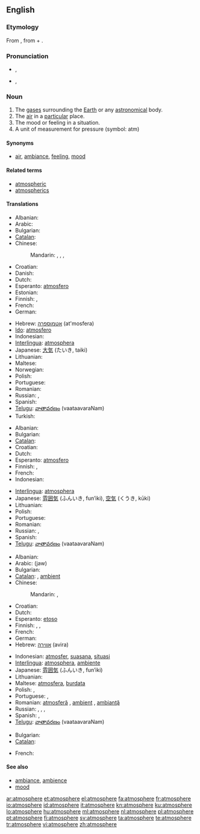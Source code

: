 {{wikipedia|dab=Atmosphere (disambiguation)|Atmosphere}}
{{also|atmosphère}}
==English==

===Etymology===
From {{etyl|NL.}} {{term|atmosphaera|lang=la}}, from {{etyl|grc}} {{term|ἀτμός|sc=polytonic|tr=atmos||steam|lang=grc}} + {{etyl|grc}} {{term|σφαῖρα|sc=polytonic|tr=sfaíra||sphere|lang=grc}}.

===Pronunciation===
* {{a|UK}} {{IPA|/ˈæt.məsˌfɛə(ɹ)/}}, {{SAMPA|"{t.m@s%fE@(r)/}}
* {{a|US}} {{IPA|/ˈætməsˌfɪɹ/}}, {{SAMPA|/"{tm@s%fIr/}}
*: {{audio|en-us-atmosphere.ogg|Audio (US)}}

===Noun===
{{wikipedia|atmosphere|Atmosphere (layer of gases)}}
{{wikipedia|atmosphere (unit)|Atmosphere (unit)}}
{{en-noun}}

# The [[gas]]es surrounding the [[Earth]] or any [[astronomical]] body.
# The [[air]] in a [[particular]] place.
# The mood or feeling in a situation.
# A unit of measurement for pressure (symbol: atm)

====Synonyms====
* {{sense|mood}} [[air]], [[ambiance]], [[feeling]], [[mood]]

====Related terms====
* [[atmospheric]]
* [[atmospherics]]

====Translations====
{{trans-top|gases surrounding the Earth}}
* Albanian: {{t+|sq|atmosferë|xs=Albanian}}
* Arabic: {{t-|ar|جو|m|tr=jaw}}
* Bulgarian: {{t+|bg|атмосфера}}
* [[Catalan]]: {{t+|ca|atmosfera|f}}
* Chinese:
*: Mandarin: {{t|cmn|大氣|sc=Hani}},  {{t|cmn|大气|tr=dàqì|sc=Hani}},  {{t|cmn|氣圈|sc=Hani}},  {{t|cmn|气圈|tr=qìquān|sc=Hani}}
* Croatian: {{t+|hr|atmosfera|f|alt=atmosféra}}
* Danish: {{t+|da|atmosfære|c}}
* Dutch: {{t+|nl|atmosfeer|m}}
* Esperanto: [[atmosfero]]
* Estonian: {{t-|et|atmosfäär}}
* Finnish: {{t+|fi|ilmakehä}}, {{t-|fi|atmosfääri}}
* French: {{t+|fr|atmosphère|m}}
* German: {{t+|de|Atmosphäre|f}}
{{trans-mid}}
* Hebrew: [[אטמוספרה]] (at'mosfera) {{f}}
* [[Ido]]: [[atmosfero]]
* Indonesian: {{t-|id|atmosfer|xs=Indonesian}}
* [[Interlingua]]: [[atmosphera]]
* Japanese: [[大気]] (たいき, taiki)
* Lithuanian: {{t-|lt|atmosfera|f|xs=Lithuanian}}
* Maltese: {{t-|mt|atmosfera|f|xs=Maltese}}
* Norwegian: {{t-|no|atmosfære|m}}
* Polish: {{t+|pl|atmosfera|f}}
* Portuguese: {{t+|pt|atmosfera|f}}
* Romanian: {{t-|ro|atmosferă|f}}
* Russian: {{t+|ru|атмосфера|f|tr=atmosféra}}, {{t+|ru|воздух|m|tr=vózdux}}
* Spanish: {{t+|es|atmósfera|f}}
* [[Telugu]]: [[వాతావరణం]] (vaataavaraNam)
* Turkish: {{t+|tr|atmosfer}}
{{trans-bottom}}

{{trans-top|air in a particular place}}
* Albanian: {{t+|sq|atmosferë|xs=Albanian}}
* Bulgarian: {{t+|bg|атмосфера}}
* [[Catalan]]: {{t+|ca|atmosfera|f}}
* Croatian: {{t+|hr|atmosfera|f|alt=atmosféra}}
* Dutch: {{t+|nl|atmosfeer|m}}
* Esperanto: [[atmosfero]]
* Finnish: {{t+|fi|ilma}}, {{t-|fi|atmosfääri}}
* French: {{t+|fr|atmosphère|m}}
* Indonesian: {{t-|id|atmosfer|xs=Indonesian}}
{{trans-mid}}
* [[Interlingua]]: [[atmosphera]]
* Japanese: [[雰囲気]] (ふんいき, fun’iki), [[空気]] (くうき, kūki)
* Lithuanian: {{t-|lt|atmosfera|f|xs=Lithuanian}}
* Polish: {{t+|pl|atmosfera|f}}
* Portuguese: {{t+|pt|atmosfera|f}}
* Romanian: {{t-|ro|atmosferă|f}}
* Russian: {{t+|ru|атмосфера|f|tr=atmosféra}}, {{t+|ru|воздух|m|tr=vózdux}}
* Spanish: {{t+|es|atmósfera|f}}
* [[Telugu]]: [[వాతావరణం]] (vaataavaraNam)
{{trans-bottom}}

{{trans-top|mood or feeling}}
* Albanian: {{t+|sq|atmosferë|xs=Albanian}}
* Arabic: {{Arab|[[جو]]}} (jaw)
* Bulgarian: {{t+|bg|атмосфера}}
* [[Catalan]]: {{t+|ca|atmosfera|f}}, [[ambient]] {{m}}
* Chinese:
*: Mandarin: {{t|cmn|風氣|sc=Hani}},  {{t|cmn|风气|tr=fēngqì|sc=Hani}}
* Croatian: {{t+|hr|atmosfera|f|alt=atmosféra}}
* Dutch: {{t+|nl|sfeer|m}}
* Esperanto: [[etoso]]
* Finnish: {{t-|fi|ilmapiiri}}, {{t-|fi|tunnelma}}, {{t+|fi|henki}}
* French: {{t+|fr|ambiance|f}}
* German: {{t+|de|Atmosphäre|f}}
* Hebrew: [[אווירה]] (avira) {{f}}
{{trans-mid}}
* Indonesian: [[atmosfer]], [[suasana]], [[situasi]]
* [[Interlingua]]: [[atmosphera]], [[ambiente]]
* Japanese: [[雰囲気]] (ふんいき, fun’iki)
* Lithuanian: {{t-|lt|atmosfera|f|xs=Lithuanian}}
* Maltese: [[atmosfera]], [[burdata]]
* Polish: {{t+|pl|atmosfera|f}}, {{t+|pl|nastrój|m}}
* Portuguese: {{t+|pt|atmosfera|f}}, {{t+|pt|ambiente|m}}
* Romanian: [[atmosferă]] {{f}}, [[ambient]] {{m}}, [[ambianţă]] {{f}}
* Russian: {{t+|ru|атмосфера|f|tr=atmosféra}}, {{t+|ru|настроение|n|tr=nastrojénie}}, {{t+|ru|настрой|m|tr=nastrój}}, {{t|ru|обстановка|f|tr=obstanóvka}}
* Spanish: {{t+|es|atmósfera|f}}, {{t+|es|ambiente|m}}
* [[Telugu]]: [[వాతావరణం]] (vaataavaraNam)
{{trans-bottom}}

{{trans-top|a unit of measurement for pressure}}
* Bulgarian: {{t+|bg|атмосфера}}
* [[Catalan]]: {{t+|ca|atmosfera|f}}
{{trans-mid}}
* French: {{t+|fr|atmosphère|m}}
{{trans-bottom}}

====See also====
* [[ambiance]], [[ambience]]
* [[mood]]

[[ar:atmosphere]]
[[et:atmosphere]]
[[el:atmosphere]]
[[fa:atmosphere]]
[[fr:atmosphere]]
[[io:atmosphere]]
[[id:atmosphere]]
[[it:atmosphere]]
[[kn:atmosphere]]
[[ku:atmosphere]]
[[lo:atmosphere]]
[[hu:atmosphere]]
[[ml:atmosphere]]
[[nl:atmosphere]]
[[pl:atmosphere]]
[[pt:atmosphere]]
[[fi:atmosphere]]
[[sv:atmosphere]]
[[ta:atmosphere]]
[[te:atmosphere]]
[[tr:atmosphere]]
[[vi:atmosphere]]
[[zh:atmosphere]]